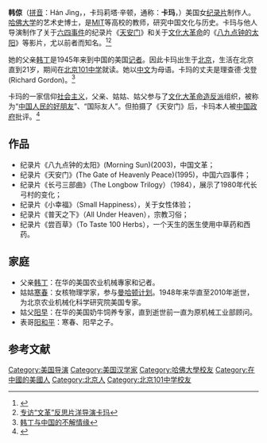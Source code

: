 '''韩倞'''（[[拼音|拼音]]：Hán Jìng，{{lang-en|Carmalita Hinton}}，卡玛莉塔·辛顿，通称：'''卡玛'''，{{bd|1949年||catIdx=H}}）美国女[[纪录片|纪录片]]制作人。[[哈佛大学|哈佛大学]]的艺术史博士，是[[MIT|MIT]]等高校的教师，研究中国文化与历史。卡玛与他人导演制作了关于[[六四事件|六四事件]]的纪录片《[[天安门_(纪录片)|天安门]]》和关于[[文化大革命|文化大革命]]的《[[八九点钟的太阳|八九点钟的太阳]]》等影片，尤以前者而知名。<ref>{{cite web|url=https://historyarthistory.gmu.edu/people/chinton|title=Carmelita Hinton|website=[[乔治梅森大学|gmu.edu]]}}</ref><ref>[http://xiaosanzi.blog.hexun.com/6769815_d.html  专访“文革”反思片洋导演卡玛]</ref>

她的父亲[[韩丁|韩丁]]是1945年来到中国的美国[[记者|记者]]。因此卡玛出生于[[北京|北京]]，生活在北京直到21岁，期间在[[北京101中学|北京101中学]]就读。她以[[中文|中文]]为母语。卡玛的丈夫是理查德·戈登(Richard Gordon)。<ref>[http://www.epochtimes.com/gb/4/9/10/n656088.htm 韩丁与中国的不解情缘]</ref>

卡玛的一家信仰[[社会主义|社会主义]]，父亲、姑姑、姑父参与了[[文化大革命|文化大革命]][[造反派|造反派]]组织，被称为“[[中国人民的好朋友|中国人民的好朋友]]”、“国际友人”。但拍摄了《天安门》后，卡玛本人被[[中华人民共和国政府|中国政府]]批评。<ref>{{Cite web |url=http://www.infzm.com/content/48541 |title=长在红旗下的美国人 |accessdate=2010-11-21 |archive-date=2018-09-02 |archive-url=https://web.archive.org/web/20180902151632/http://www.infzm.com/content/48541 |dead-url=no }}</ref>

==作品==
* 纪录片《八九点钟的太阳》(Morning Sun)(2003)，中国文革；
* 纪录片《天安门》(The Gate of Heavenly Peace)(1995)，中国六四事件；
* 纪录片《长弓三部曲》（The Longbow Trilogy）（1984），展示了1980年代长弓村的变化；
* 纪录片《小幸福》（Small Happiness），关于女性体验； 
* 纪录片《普天之下》（All Under Heaven），宗教习俗；
* 纪录片《尝百草》（To Taste 100 Herbs），一个天生的医生使用中草药和西药。

==家庭==
*父亲[[韩丁|韩丁]]：在华的美国农业机械專家和记者。
*姑姑[[寒春|寒春]]：女核物理学家，参与[[曼哈顿计划|曼哈顿计划]]。1948年来华直至2010年逝世，为北京农业机械化科学研究院美国专家。
*姑父[[阳早|阳早]]：在华的美国奶牛饲养专家，直到逝世前一直为原机械工业部顾问。
*表哥[[阳和平|阳和平]]：寒春、阳早之子。

==参考文献==
{{Reflist}}

{{Authority control}}
{{DEFAULTSORT:H}}
[[Category:美国导演|Category:美国导演]]
[[Category:美国汉学家|Category:美国汉学家]]
[[Category:哈佛大學校友|Category:哈佛大學校友]]
[[Category:在中國的美國人|Category:在中國的美國人]]
[[Category:北京人|Category:北京人]]
[[Category:北京101中学校友|Category:北京101中学校友]]